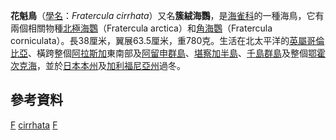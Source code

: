 {{Speciesbox
| taxon = Fratercula cirrhata
| binomial_authority = ([[Peter_Simon_Pallas|Pallas]], 1769)
| image = Tufted Puffin Alaska (cropped).jpg
| image_caption = 花魁鳥
| status = LC
| status_system = IUCN3.1
| status_ref = <ref>{{IUCN|id=22694934 |title=''Fratercula cirrhata'' |assessors=[[BirdLife_International|BirdLife International]] |version=2013.2 |year=2012 |accessdate=26 November 2013}}</ref>
| synonyms =''Alca cirrhata'' <small>Pallas, 1769</small><br />
''Lunda cirrhata'' <small>Pallas, 1769</small><br />
''Sagmatorrhina lathami'' <small>Bonaparte, 1851</small>
}}

'''花魁鳥'''（[[學名|學名]]：''Fratercula cirrhata''）又名'''簇絨海鸚'''，是[[海雀科|海雀科]]的一種海鳥，它有兩個相關物種[[北極海鸚|北極海鸚]]（Fratercula arctica）和[[角海鸚|角海鸚]]（Fratercula corniculata）。長38厘米，翼展63.5厘米，重780克。生活在北太平洋的[[英屬哥倫比亞|英屬哥倫比亞]]、橫跨整個[[阿拉斯加|阿拉斯加]]東南部及[[阿留申群島|阿留申群島]]、[[堪察加半島|堪察加半島]]、[[千島群島|千島群島]]及整個[[鄂霍次克海|鄂霍次克海]]，並於[[日本|日本]][[本州|本州]]及[[加利福尼亞州|加利福尼亞州]]過冬。

== 參考資料 ==
{{reflist}}

{{Authority control}}
{{Taxonbar}}
[[Category:IUCN红色名录无危物种|F]]
[[Category:海鸚屬|cirrhata]]
[[Category:1769年描述的鸟类|F]]